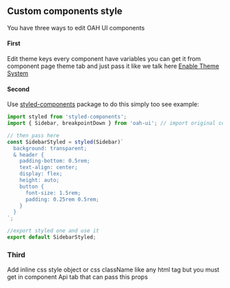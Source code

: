 ## Custom components style

You have three ways to edit OAH UI components

#### First

Edit theme keys
every component have variables you can get it from component page theme tab and just pass it like we talk here [Enable Theme System](/guides/enable-theme-system)

#### Second

Use [styled-components](https://www.styled-components.com/docs) package to do this simply too see example:

```jsx
import styled from 'styled-components';
import { Sidebar, breakpointDown } from 'oah-ui'; // import original component

// then pass here
const SidebarStyled = styled(Sidebar)`
  background: transparent;
  & header {
    padding-bottom: 0.5rem;
    text-align: center;
    display: flex;
    height: auto;
    button {
      font-size: 1.5rem;
      padding: 0.25rem 0.5rem;
    }
  }
`;

//export styled one and use it
export default SidebarStyled;
```

### Third

Add inline css style object or css className like any html tag but you must get in component Api tab that can pass this props
